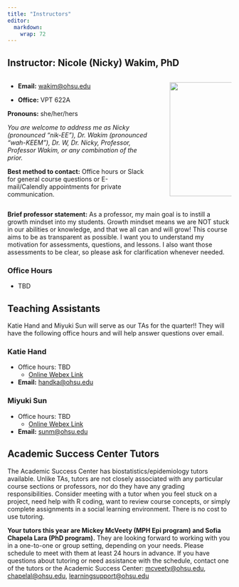 ```yaml
---
title: "Instructors"
editor: 
  markdown: 
    wrap: 72
---
```


## Instructor: Nicole (Nicky) Wakim, PhD

::: columns
::: {.column width="68%"}
-   **Email:** [wakim\@ohsu.edu](mailto:wakim@ohsu.edu)

-   **Office:** VPT 622A

**Pronouns:** she/her/hers

*You are welcome to address me as Nicky (pronounced "nik-EE"), Dr. Wakim
(pronounced "wah-KEEM"), Dr. W, Dr. Nicky, Professor, Professor Wakim,
or any combination of the prior.*

**Best method to contact:** Office hours or Slack for general course
questions or E-mail/Calendly appointments for private communication.
:::

::: {.column width="2%"}
:::

::: {.column width="30%"}
![](images/N_Wakim.jpg){fig-align="right" width="256"}
:::
:::

**Brief professor statement:** As a professor, my main goal is to
instill a growth mindset into my students. Growth mindset means we are
NOT stuck in our abilities or knowledge, and that we all can and will
grow! This course aims to be as transparent as possible. I want you to
understand my motivation for assessments, questions, and lessons. I also
want those assessments to be clear, so please ask for clarification
whenever needed.

### Office Hours

-   TBD

## Teaching Assistants

Katie Hand and Miyuki Sun will serve as our TAs for the quarter!! They will have the following office hours and will help answer questions over email.

### Katie Hand

- Office hours: TBD
  - [Online Webex Link](https://ohsu.webex.com/ohsu/j.php?MTID=mde106aeb839ffbab53e77f01bb4590ae)
- **Email:** [handka@ohsu.edu](mailto:handka@ohsu.edu)

### Miyuki Sun

- Office hours: TBD
  - [Online Webex Link](https://ohsu.webex.com/ohsu/j.php?MTID=m6d92cdf0b5ce1bdedc0fdb0ec4efb568)
- **Email:** [sunm@ohsu.edu](mailto:sunm@ohsu.edu)

## Academic Success Center Tutors

The Academic Success Center has biostatistics/epidemiology tutors available. Unlike TAs, tutors are not closely associated with any particular course sections or professors, nor do they have any grading responsibilities. Consider meeting with a tutor when you feel stuck on a project, need help with R coding, want to review course concepts, or simply complete assignments in a social learning environment. There is no cost to use tutoring. 
 
**Your tutors this year are Mickey McVeety (MPH Epi program) and Sofia Chapela Lara (PhD program).** They are looking forward to working with you in a one-to-one or group setting, depending on your needs. Please schedule to meet with them at least 24 hours in advance. If you have questions about tutoring or need assistance with the schedule, contact one of the tutors or the Academic Success Center:  <mcveety@ohsu.edu>, <chapelal@ohsu.edu>, <learningsupport@ohsu.edu>
